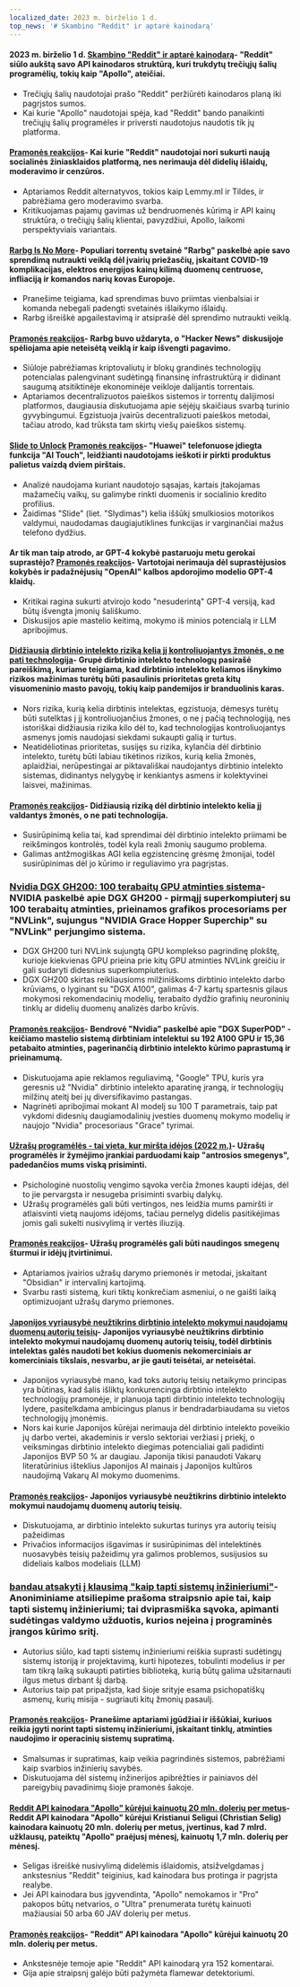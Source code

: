 ```yaml
---
localized_date: 2023 m. birželio 1 d.
top_news: '# Skambino "Reddit" ir aptarė kainodarą'
---
```




<CallToAction />

<Steps>

#### 2023 m. birželio 1 d. [Skambino "Reddit" ir aptarė kainodarą](https://old.reddit.com/r/apolloapp/comments/13ws4w3/had_a_call_with_reddit_to_discuss_pricing_bad/)- "Reddit" siūlo aukštą savo API kainodaros struktūrą, kuri trukdytų trečiųjų šalių programėlių, tokių kaip "Apollo", ateičiai.

- Trečiųjų šalių naudotojai prašo "Reddit" peržiūrėti kainodaros planą iki pagrįstos sumos.
- Kai kurie "Apollo" naudotojai spėja, kad "Reddit" bando panaikinti trečiųjų šalių programėles ir priversti naudotojus naudotis tik jų platforma.

#### [Pramonės reakcijos](http://news.ycombinator.com/item?id=36141083)- Kai kurie "Reddit" naudotojai nori sukurti naują socialinės žiniasklaidos platformą, nes nerimauja dėl didelių išlaidų, moderavimo ir cenzūros.

- Aptariamos Reddit alternatyvos, tokios kaip Lemmy.ml ir Tildes, ir pabrėžiama gero moderavimo svarba.
- Kritikuojamas pajamų gavimas už bendruomenės kūrimą ir API kainų struktūra, o trečiųjų šalių klientai, pavyzdžiui, Apollo, laikomi perspektyviais variantais.

#### [Rarbg Is No More](https://web.archive.org/web/20230531105653/https://rarbg.to/index80.php)- Populiari torrentų svetainė "Rarbg" paskelbė apie savo sprendimą nutraukti veiklą dėl įvairių priežasčių, įskaitant COVID-19 komplikacijas, elektros energijos kainų kilimą duomenų centruose, infliaciją ir komandos narių kovas Europoje.

- Pranešime teigiama, kad sprendimas buvo priimtas vienbalsiai ir komanda nebegali padengti svetainės išlaikymo išlaidų.
- Rarbg išreiškė apgailestavimą ir atsiprašė dėl sprendimo nutraukti veiklą.

#### [Pramonės reakcijos](http://news.ycombinator.com/item?id=36136819)- Rarbg buvo uždaryta, o "Hacker News" diskusijoje spėliojama apie neteisėtą veiklą ir kaip išvengti pagavimo.

- Siūloje pabrėžiamas kriptovaliutų ir blokų grandinės technologijų potencialas palengvinant sudėtingą finansinę infrastruktūrą ir didinant saugumą atsitiktinėje ekonominėje veikloje dalijantis torrentais.
- Aptariamos decentralizuotos paieškos sistemos ir torrentų dalijimosi platformos, daugiausia diskutuojama apie sėjėjų skaičiaus svarbą turinio gyvybingumui. Egzistuoja įvairūs decentralizuoti paieškos metodai, tačiau atrodo, kad trūksta tam skirtų viešų paieškos sistemų.

#### [Slide to Unlock](https://cs.uwaterloo.ca/~csk/slide/) [Pramonės reakcijos](http://news.ycombinator.com/item?id=36138304)- "Huawei" telefonuose įdiegta funkcija "AI Touch", leidžianti naudotojams ieškoti ir pirkti produktus palietus vaizdą dviem pirštais.

- Analizė naudojama kuriant naudotojo sąsajas, kartais įtakojamas mažamečių vaikų, su galimybe rinkti duomenis ir socialinio kredito profilius.
- Žaidimas "Slide" (liet. "Slydimas") kelia iššūkį smulkiosios motorikos valdymui, naudodamas daugiajutiklines funkcijas ir varginančiai mažus telefono dydžius.

#### Ar tik man taip atrodo, ar GPT-4 kokybė pastaruoju metu gerokai suprastėjo? [Pramonės reakcijos](http://news.ycombinator.com/item?id=36134249)- Vartotojai nerimauja dėl suprastėjusios kokybės ir padažnėjusių "OpenAI" kalbos apdorojimo modelio GPT-4 klaidų.

- Kritikai ragina sukurti atvirojo kodo "nesuderintą" GPT-4 versiją, kad būtų išvengta įmonių šališkumo.
- Diskusijos apie mastelio keitimą, mokymo iš minios potencialą ir LLM apribojimus.

#### [Didžiausią dirbtinio intelekto riziką kelia jį kontroliuojantys žmonės, o ne pati technologija](https://aisnakeoil.substack.com/p/is-avoiding-extinction-from-ai-really)- Grupė dirbtinio intelekto technologų pasirašė pareiškimą, kuriame teigiama, kad dirbtinio intelekto keliamos išnykimo rizikos mažinimas turėtų būti pasaulinis prioritetas greta kitų visuomeninio masto pavojų, tokių kaip pandemijos ir branduolinis karas.

- Nors rizika, kurią kelia dirbtinis intelektas, egzistuoja, dėmesys turėtų būti sutelktas į jį kontroliuojančius žmones, o ne į pačią technologiją, nes istoriškai didžiausia rizika kilo dėl to, kad technologijas kontroliuojantys asmenys jomis naudojasi siekdami sukaupti galią ir turtus.
- Neatidėliotinas prioritetas, susijęs su rizika, kylančia dėl dirbtinio intelekto, turėtų būti labiau tikėtinos rizikos, kurią kelia žmonės, aplaidžiai, nerūpestingai ar piktavališkai naudojantys dirbtinio intelekto sistemas, didinantys nelygybę ir kenkiantys asmens ir kolektyvinei laisvei, mažinimas.

#### [Pramonės reakcijos](http://news.ycombinator.com/item?id=36139852)- Didžiausią riziką dėl dirbtinio intelekto kelia jį valdantys žmonės, o ne pati technologija.

- Susirūpinimą kelia tai, kad sprendimai dėl dirbtinio intelekto priimami be reikšmingos kontrolės, todėl kyla reali žmonių saugumo problema.
- Galimas antžmogiškas AGI kelia egzistencinę grėsmę žmonijai, todėl susirūpinimas dėl jo kūrimo ir reguliavimo yra pagrįstas.

### [Nvidia DGX GH200: 100 terabaitų GPU atminties sistema](https://developer.nvidia.com/blog/announcing-nvidia-dgx-gh200-first-100-terabyte-gpu-memory-system/)- NVIDIA paskelbė apie DGX GH200 - pirmąjį superkompiuterį su 100 terabaitų atminties, prieinamos grafikos procesoriams per "NVLink", sujungus "NVIDIA Grace Hopper Superchip" su "NVLink" perjungimo sistema.

- DGX GH200 turi NVLink sujungtą GPU komplekso pagrindinę plokštę, kurioje kiekvienas GPU prieina prie kitų GPU atminties NVLink greičiu ir gali sudaryti didesnius superkompiuterius.
- DGX GH200 skirtas reikliausioms milžiniškoms dirbtinio intelekto darbo krūviams, o lyginant su "DGX A100", galimas 4-7 kartų spartesnis gilaus mokymosi rekomendacinių modelių, terabaito dydžio grafinių neuroninių tinklų ar didelių duomenų analizės darbo krūvis.

#### [Pramonės reakcijos](http://news.ycombinator.com/item?id=36133226)- Bendrovė "Nvidia" paskelbė apie "DGX SuperPOD" - keičiamo mastelio sistemą dirbtiniam intelektui su 192 A100 GPU ir 15,36 petabaito atminties, pagerinančią dirbtinio intelekto kūrimo paprastumą ir prieinamumą.

- Diskutuojama apie reklamos reguliavimą, "Google" TPU, kuris yra geresnis už "Nvidia" dirbtinio intelekto aparatinę įrangą, ir technologijų milžinų ateitį bei jų diversifikavimo pastangas.
- Nagrinėti apribojimai mokant AI modelį su 100 T parametrais, taip pat vykdomi didesnių daugiamodalinių įvesties duomenų mokymo modelių ir naujojo "Nvidia" procesoriaus "Grace" tyrimai.

#### [Užrašų programėlės - tai vieta, kur miršta idėjos (2022 m.)](https://www.reproof.app/blog/notes-apps-help-us-forget)- Užrašų programėlės ir žymėjimo įrankiai parduodami kaip "antrosios smegenys", padedančios mums viską prisiminti.

- Psichologinė nuostolių vengimo sąvoka verčia žmones kaupti idėjas, dėl to jie pervargsta ir nesugeba prisiminti svarbių dalykų.
- Užrašų programėlės gali būti vertingos, nes leidžia mums pamiršti ir atlaisvinti vietą naujoms idėjoms, tačiau pernelyg didelis pasitikėjimas jomis gali sukelti nusivylimą ir vertės iliuziją.

#### [Pramonės reakcijos](http://news.ycombinator.com/item?id=36136179)- Užrašų programėlės gali būti naudingos smegenų šturmui ir idėjų įtvirtinimui.

- Aptariamos įvairios užrašų darymo priemonės ir metodai, įskaitant "Obsidian" ir intervalinį kartojimą.
- Svarbu rasti sistemą, kuri tiktų konkrečiam asmeniui, o ne gaišti laiką optimizuojant užrašų darymo priemones.

#### [Japonijos vyriausybė neužtikrins dirbtinio intelekto mokymui naudojamų duomenų autorių teisių](https://technomancers.ai/japan-goes-all-in-copyright-doesnt-apply-to-ai-training/)- Japonijos vyriausybė neužtikrins dirbtinio intelekto mokymui naudojamų duomenų autorių teisių, todėl dirbtinis intelektas galės naudoti bet kokius duomenis nekomerciniais ar komerciniais tikslais, nesvarbu, ar jie gauti teisėtai, ar neteisėtai.

- Japonijos vyriausybė mano, kad toks autorių teisių netaikymo principas yra būtinas, kad šalis išliktų konkurencinga dirbtinio intelekto technologijų pramonėje, ir planuoja tapti dirbtinio intelekto technologijų lydere, pasitelkdama ambicingus planus ir bendradarbiaudama su vietos technologijų įmonėmis.
- Nors kai kurie Japonijos kūrėjai nerimauja dėl dirbtinio intelekto poveikio jų darbo vertei, akademinis ir verslo sektoriai veržiasi į priekį, o veiksmingas dirbtinio intelekto diegimas potencialiai gali padidinti Japonijos BVP 50 % ar daugiau. Japonija tikisi panaudoti Vakarų literatūrinius išteklius Japonijos AI mainais į Japonijos kultūros naudojimą Vakarų AI mokymo duomenims.

#### [Pramonės reakcijos](http://news.ycombinator.com/item?id=36144241)- Japonijos vyriausybė neužtikrins dirbtinio intelekto mokymui naudojamų duomenų autorių teisių.

- Diskutuojama, ar dirbtinio intelekto sukurtas turinys yra autorių teisių pažeidimas
- Privačios informacijos išgavimas ir susirūpinimas dėl intelektinės nuosavybės teisių pažeidimų yra galimos problemos, susijusios su dideliais kalbos modeliais (LLM)

### [bandau atsakyti į klausimą "kaip tapti sistemų inžinieriumi"](https://rachelbythebay.com/w/2023/05/30/eng/)- Anoniminiame atsiliepime prašoma straipsnio apie tai, kaip tapti sistemų inžinieriumi; tai dviprasmiška sąvoka, apimanti sudėtingas valdymo užduotis, kurios neįeina į programinės įrangos kūrimo sritį.

- Autorius siūlo, kad tapti sistemų inžinieriumi reiškia suprasti sudėtingų sistemų istoriją ir projektavimą, kurti hipotezes, tobulinti modelius ir per tam tikrą laiką sukaupti patirties biblioteką, kurią būtų galima užsitarnauti ilgus metus dirbant šį darbą.
- Autorius taip pat pripažįsta, kad šioje srityje esama psichopatiškų asmenų, kurių misija - sugriauti kitų žmonių pasaulį.

#### [Pramonės reakcijos](http://news.ycombinator.com/item?id=36133263)- Pranešime aptariami įgūdžiai ir iššūkiai, kuriuos reikia įgyti norint tapti sistemų inžinieriumi, įskaitant tinklų, atminties naudojimo ir operacinių sistemų supratimą.

- Smalsumas ir supratimas, kaip veikia pagrindinės sistemos, pabrėžiami kaip svarbios inžinierių savybės.
- Diskutuojama dėl sistemų inžinerijos apibrėžties ir painiavos dėl pareigybių pavadinimų šioje pramonės šakoje.

#### [Reddit API kainodara "Apollo" kūrėjui kainuotų 20 mln. dolerių per metus](https://daringfireball.net/linked/2023/05/31/reddit-apollo-api-pricing)- Reddit API kainodara "Apollo" kūrėjui Kristianui Seligui (Christian Selig) kainodara kainuotų 20 mln. dolerių per metus, įvertinus, kad 7 mlrd. užklausų, pateiktų "Apollo" praėjusį mėnesį, kainuotų 1,7 mln. dolerių per mėnesį.

- Seligas išreiškė nusivylimą didelėmis išlaidomis, atsižvelgdamas į ankstesnius "Reddit" teiginius, kad kainodara bus protinga ir pagrįsta realybe.
- Jei API kainodara bus įgyvendinta, "Apollo" nemokamos ir "Pro" pakopos būtų netvarios, o "Ultra" prenumerata turėtų kainuoti mažiausiai 50 arba 60 JAV dolerių per metus.

#### [Pramonės reakcijos](http://news.ycombinator.com/item?id=36142285)- "Reddit" API kainodara "Apollo" kūrėjui kainuotų 20 mln. dolerių per metus.

- Ankstesnėje temoje apie "Reddit" API kainodarą yra 152 komentarai.
- Gija apie straipsnį galėjo būti pažymėta flamewar detektoriumi.

</Steps>
